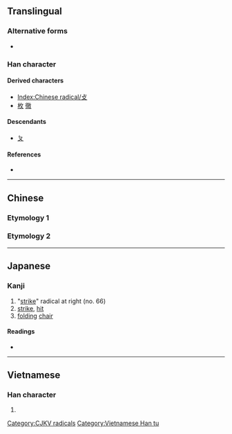 {{character info/new}}
{{also|ㄆ|夊|夂}}
==Translingual==
{{stroke order|type=animate}}

===Alternative forms===
* {{l|mul|攴}}

===Han character===
{{Han char|rn=66|rad=攴|as=00|sn=4|four=|canj=OK,XOK}}

====Derived characters====
* [[Index:Chinese radical/攴]] {{qualifier|most characters with radical 攴 use the form 攵}}
* [[枚]] [[徹]]

====Descendants====
* [[ㄆ]]

====References====
* {{Han ref|kx=0468.050|dkj=13109|dj=0815.340|hdz=21447.090|uh=6535|ud=25909}}

----

==Chinese==

===Etymology 1===
{{zh-see|攴|v}}

===Etymology 2===
{{zh-see|文|v}}

----

==Japanese==

===Kanji===
{{ja-kanji|grade=|rs=攴00}}

# "[[strike]]" radical at right (no. 66)
# [[strike]], [[hit]]
# [[folding]] [[chair]]

====Readings====
* {{ja-readings|on=[[ぼく]] (boku), [[はく]] (haku), [[ほく]] (hoku)|kun=[[うつ]] (utsu)}}

----

==Vietnamese==

===Han character===
{{vi-readings|rs=攴00|hanviet=[[phộc]], [[truy]]}}

# {{defn|lang=vi|sort=攴00}}

[[Category:CJKV radicals]]

[[Category:Vietnamese Han tu]]